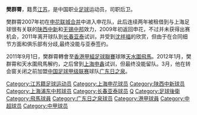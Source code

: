 {{Football player infobox
| playername = 樊群霄
| fullname = 樊群霄
| englishfullname = Fan Qunxiao
| nickname = 泰森
| countryofbirth = 中國
| cityofbirth =
| dateofbirth = {{birth date and age|1987|9|18}}
| height = {{height|m=1.87}}
| position = 后卫
| currentclub = [[江西联盛|江西联盛]]
| clubnumber = 
| youthyears = 
| youthclubs =
| years = 2006<br/>2007–2011<br/>2007<br/>2008<br/>2011–2012<br/>2012<br/>2013<br/>2014–
| clubs = [[上海联城|上海联城]]<br/>[[上海申花|上海申花]]<br/>→[[陕西中新|陕西中新]]''(租借)''<br/>→[[无锡中邦|无锡中邦]]''(租借)''<br/>[[天水圍飛馬|天水圍飛馬]]<br/>[[广东日之泉|广东日之泉]]<br/>[[重庆足球俱乐部|重庆]]<br/>[[江西联盛|江西联盛]]
| caps(goals) = 0{{0}}(0)<br/>0{{0}}(0)<br/>?{{0}}(?)<br/>?{{0}}(?)<br/>1{{0}}(0)<br/>2{{0}}(0)<br>12 (0))<br/> 4 (0)
|}}
'''樊群霄'''{{BD|1987年|9月18日|||F}}，籍贯[[江苏|江苏]]，是中国职业[[足球|足球]]运动员，司职后卫。

樊群霄2007年初在[[申花联城合并|申花联城合并]]中进入申花队，此后连续两年被租借到与上海足球很有关联的[[陕西中新|陕西中新]]和[[无锡中邦|无锡中邦]]效力，2009年初返回申花，不过并未获得出赛机会，2011年离开球队到[[长春亚泰|长春亚泰]]试训，并受到[[沈祥福|沈祥福]]的欣赏，但由于在合同细节方面和俱乐部有分歧,最终没能与亚泰签约。

2011年9月1日，樊群霄轉會至[[香港甲組足球聯賽|香港甲組足球聯賽]]球隊[[天水圍飛馬|天水圍飛馬]]。2012年1月，樊群霄和天水圍飛馬解约，之后曾到[[上海申鑫|上海申鑫]]试训，但最终没能留队。3月，他在转会窗关闭之前加盟[[中国足球甲级联赛|中国足球甲级联赛]]球队[[广东日之泉|广东日之泉]]。

{{2009年上海申花名单}}
{{2010年中超分类名单上海}}
{{2012年中甲分类名单日之泉}}
{{2013年中甲分类名单重足}}
{{2014年中乙分类名单江西联盛}}
{{2016年中乙分类名单海南}}
{{2017年中乙分类名单海南}}
{{2018年中乙分类名单海南}}

{{DEFAULTSORT:FAN Qunxiao}}
[[Category:江苏籍足球运动员|Category:江苏籍足球运动员]]
[[Category:上海申花球员|Category:上海申花球员]]
[[Category:陕西中新球员|Category:陕西中新球员]]
[[Category:上海浦东中邦球员|Category:上海浦东中邦球员]]
[[Category:长春亚泰球员|Category:长春亚泰球员]]
[[Category:樊姓|Q]]
[[Category:足球後衛|Category:足球後衛]]
[[Category:飛馬球員|Category:飛馬球員]]
[[Category:广东日之泉球员|Category:广东日之泉球员]]
[[Category:港甲球員|Category:港甲球員]]
[[Category:中超球员|Category:中超球员]]
[[Category:中甲球员|Category:中甲球员]]